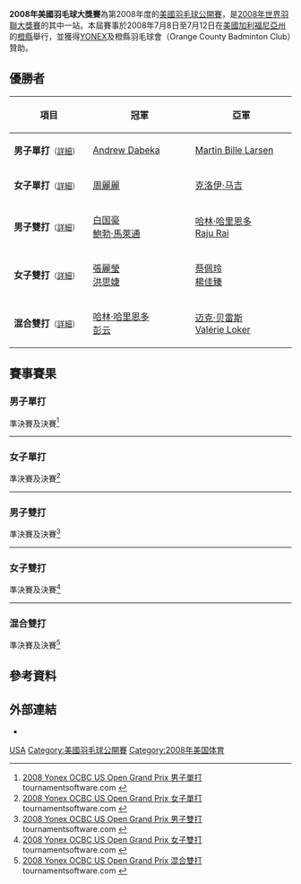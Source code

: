 {{noteTA|G1=Badminton}}
{{infobox badminton event
|name           = 2008年美國羽毛球大獎賽
|image          = 
|size           = 
|caption        =
|dates          = 2008年7月8日－7月12日
|number_edition = 
|level          = 3B
|prize_money    = 
|location       = {{USA}}[[橙縣_(加利福尼亞州)|橙縣]]
|venue          = 
|previous       = 2007年美國羽毛球大獎賽 
|next           = 2009年美國羽毛球大獎賽
}}
'''2008年美國羽毛球大獎賽'''為第2008年度的[[美國羽毛球公開賽|美國羽毛球公開賽]]，是[[2008年世界羽聯大獎賽|2008年世界羽聯大獎賽]]的其中一站。本屆賽事於2008年7月8日至7月12日在[[美國|美國]][[加利福尼亞州|加利福尼亞州]]的[[橙縣_(加利福尼亞州)|橙縣]]舉行，並獲得[[YONEX|YONEX]]及橙縣羽毛球會（Orange County Badminton Club）贊助。

== 優勝者 ==
{| class=wikitable style="font-size:small"
!width="200"|項目
!width="250"|冠軍
!width="250"|亞軍
|-
|'''男子單打'''<small>（[[#男子單打|詳細]]）</small>
|{{flagicon|CAN}} [[Andrew_Dabeka|Andrew Dabeka]]
|{{flagicon|DEN}} [[Martin_Bille_Larsen|Martin Bille Larsen]]
|-
|'''女子單打'''<small>（[[#女子單打|詳細]]）</small>
|{{flagicon|USA}} [[周麗麗|周麗麗]]
|{{flagicon|IRL}} [[克洛伊·马吉|克洛伊·马吉]]
|-
|'''男子雙打'''<small>（[[#男子雙打|詳細]]）</small>
|{{flagicon|USA}} [[白国豪|白国豪]]<br/>{{flagicon|USA}} [[鮑勃·馬萊通|鮑勃·馬萊通]]
|{{flagicon|USA}} [[哈林·哈里恩多|哈林·哈里恩多]]<br/>{{flagicon|USA}} [[Raju_Rai|Raju Rai]]
|-
|'''女子雙打'''<small>（[[#女子雙打|詳細]]）</small>
|{{flagicon|TPE}} [[張麗瑩|張麗瑩]]<br/>{{flagicon|TPE}} [[洪思婕|洪思婕]]
|{{flagicon|TPE}} [[蔡佩玲|蔡佩玲]]<br/>{{flagicon|TPE}} [[楊佳臻|楊佳臻]]
|-
|'''混合雙打'''<small>（[[#混合雙打|詳細]]）</small>
|{{flagicon|USA}} [[哈林·哈里恩多|哈林·哈里恩多]]<br/>{{flagicon|USA}} [[彭云|彭云]]
|{{flagicon|CAN}} [[迈克·贝雷斯|迈克·贝雷斯]]<br/>{{flagicon|CAN}} [[Valérie_Loker|Valérie Loker]]
|}

== 賽事賽果 ==
=== 男子單打 ===
;準決賽及決賽<ref name="MS">[http://www.tournamentsoftware.com/sport/draw.aspx?id=7238B61B-295A-475E-B4BA-C8504E3D1CEE&draw=1 2008 Yonex OCBC US Open Grand Prix 男子單打] {{Wayback|url=http://www.tournamentsoftware.com/sport/draw.aspx?id=7238B61B-295A-475E-B4BA-C8504E3D1CEE&draw=1 |date=20170914134603 }} tournamentsoftware.com {{en}}</ref>
{{4TeamBracket-Tennis3-v2
| team-width=200
| RD1-seed1=1
| RD1-team1='''{{flagicon|CAN}} [[Andrew_Dabeka|Andrew Dabeka]]
| RD1-score1-1='''21
| RD1-score1-2='''21
| RD1-score1-3=
| RD1-seed2=3
| RD1-team2={{flagicon|GUA}} [[凯文·科登|凯文·科登]]
| RD1-score2-1=19
| RD1-score2-2=11
| RD1-score2-3=

| RD1-seed3=8
| RD1-team3='''{{nowrap|{{flagicon|DEN}} [[Martin_Bille_Larsen|Martin Bille Larsen]]}}
| RD1-score3-1=20
| RD1-score3-2='''21
| RD1-score3-3='''21
| RD1-seed4=
| RD1-team4={{flagicon|CAN}} [[David_Snider|David Snider]]
| RD1-score4-1='''22
| RD1-score4-2=20
| RD1-score4-3=14

| RD2-seed1=1
| RD2-team1='''{{flagicon|CAN}} [[Andrew_Dabeka|Andrew Dabeka]]
| RD2-score1-1='''21
| RD2-score1-2='''21
| RD2-score1-3=
| RD2-seed2=8
| RD2-team2={{nowrap|{{flagicon|DEN}} [[Martin_Bille_Larsen|Martin Bille Larsen]]}}
| RD2-score2-1=14
| RD2-score2-2=9
| RD2-score2-3=
}}
----

=== 女子單打 ===
;準決賽及決賽<ref name="WS">[http://www.tournamentsoftware.com/sport/draw.aspx?id=7238B61B-295A-475E-B4BA-C8504E3D1CEE&draw=2 2008 Yonex OCBC US Open Grand Prix 女子單打] {{Wayback|url=http://www.tournamentsoftware.com/sport/draw.aspx?id=7238B61B-295A-475E-B4BA-C8504E3D1CEE&draw=2 |date=20170914155027 }} tournamentsoftware.com {{en}}</ref>
{{4TeamBracket-Tennis3-v2
| team-width=200
| RD1-seed1=
| RD1-team1={{flagicon|TPE}} [[洪思婕|洪思婕]]
| RD1-score1-1=15
| RD1-score1-2='''21
| RD1-score1-3=12
| RD1-seed2=5
| RD1-team2='''{{flagicon|IRL}} [[克洛伊·马吉|克洛伊·马吉]]
| RD1-score2-1='''21
| RD1-score2-2=11
| RD1-score2-3='''21

| RD1-seed3=4
| RD1-team3={{flagicon|USA}} [[李意恒|李意恒]]
| RD1-score3-1=13
| RD1-score3-2='''21
| RD1-score3-3=10
| RD1-seed4=
| RD1-team4='''{{flagicon|USA}} [[周麗麗|周麗麗]]
| RD1-score4-1='''21
| RD1-score4-2=10
| RD1-score4-3='''21

| RD2-seed1=5
| RD2-team1={{flagicon|IRL}} [[克洛伊·马吉|克洛伊·马吉]]
| RD2-score1-1=21
| RD2-score1-2=16
| RD2-score1-3=
| RD2-seed2=
| RD2-team2='''{{flagicon|USA}} [[周麗麗|周麗麗]]
| RD2-score2-1='''23
| RD2-score2-2='''21
| RD2-score2-3=
}}
----

=== 男子雙打 ===
;準決賽及決賽<ref name="MD">[http://www.tournamentsoftware.com/sport/draw.aspx?id=7238B61B-295A-475E-B4BA-C8504E3D1CEE&draw=5 2008 Yonex OCBC US Open Grand Prix 男子雙打] {{Wayback|url=http://www.tournamentsoftware.com/sport/draw.aspx?id=7238B61B-295A-475E-B4BA-C8504E3D1CEE&draw=5 |date=20170914142618 }} tournamentsoftware.com {{en}}</ref>
{{4TeamBracket-Tennis3-v2
| team-width=200
| RD1-seed1=1
| RD1-team1='''{{nowrap|{{flagicon|USA}} [[白国豪|白国豪]]<br/> {{flagicon|USA}} [[鮑勃·馬萊通|鮑勃·馬萊通]]}}
| RD1-score1-1='''21
| RD1-score1-2='''21
| RD1-score1-3=
| RD1-seed2=5/8
| RD1-team2={{flagicon|CAN}} [[迈克·贝雷斯|迈克·贝雷斯]]<br/> {{flagicon|CAN}} [[Joseph_Rogers|Joseph Rogers]]
| RD1-score2-1=13
| RD1-score2-2=9
| RD1-score2-3=

| RD1-seed3=5/8
| RD1-team3={{flagicon|CAN}} [[William_Milroy|William Milroy]]<br/> {{flagicon|CAN}} [[吳駿義|吳駿義]]
| RD1-score3-1=22
| RD1-score3-2=16
| RD1-score3-3=
| RD1-seed4=5/8
| RD1-team4='''{{flagicon|USA}} [[哈林·哈里恩多|哈林·哈里恩多]]<br/> {{flagicon|USA}} [[Raju_Rai|Raju Rai]]
| RD1-score4-1='''24
| RD1-score4-2='''21
| RD1-score4-3=

| RD2-seed1=1
| RD2-team1='''{{nowrap|{{flagicon|USA}} [[白国豪|白国豪]]<br/> {{flagicon|USA}} [[鮑勃·馬萊通|鮑勃·馬萊通]]}}
| RD2-score1-1='''21
| RD2-score1-2='''21
| RD2-score1-3=
| RD2-seed2=5/8
| RD2-team2={{flagicon|USA}} [[哈林·哈里恩多|哈林·哈里恩多]]<br/> {{flagicon|USA}} [[Raju_Rai|Raju Rai]]
| RD2-score2-1=14
| RD2-score2-2=19
| RD2-score2-3=
}}
----

=== 女子雙打 ===
;準決賽及決賽<ref name="WD">[http://www.tournamentsoftware.com/sport/draw.aspx?id=7238B61B-295A-475E-B4BA-C8504E3D1CEE&draw=6 2008 Yonex OCBC US Open Grand Prix 女子雙打] {{Wayback|url=http://www.tournamentsoftware.com/sport/draw.aspx?id=7238B61B-295A-475E-B4BA-C8504E3D1CEE&draw=6 |date=20170914123323 }} tournamentsoftware.com {{en}}</ref>
{{4TeamBracket-Tennis3-v2
| team-width=200
| RD1-seed1=1
| RD1-team1={{nowrap|{{flagicon|USA}} [[李意恒|李意恒]]<br/> {{flagicon|USA}} [[Mesinee_Mangkalakiri|Mesinee Mangkalakiri]]}}
| RD1-score1-1=20
| RD1-score1-2=15
| RD1-score1-3=
| RD1-seed2=3/4
| RD1-team2='''{{flagicon|TPE}} [[張麗瑩|張麗瑩]]<br/> {{flagicon|TPE}} [[洪思婕|洪思婕]]
| RD1-score2-1='''22
| RD1-score2-2='''21
| RD1-score2-3=

| RD1-seed3=
| RD1-team3={{flagicon|GER}} [[尼克尔·格蕾瑟|尼克尔·格蕾瑟]]<br/> {{flagicon|CAN}} [[夏尔曼·丽德|夏尔曼·丽德]]
| RD1-score3-1=13
| RD1-score3-2=15
| RD1-score3-3=
| RD1-seed4=2
| RD1-team4='''{{flagicon|TPE}} [[蔡佩玲|蔡佩玲]]<br/> {{flagicon|TPE}} [[楊佳臻|楊佳臻]]
| RD1-score4-1='''21
| RD1-score4-2='''21
| RD1-score4-3=

| RD2-seed1=3/4
| RD2-team1='''{{flagicon|TPE}} [[張麗瑩|張麗瑩]]<br/> {{flagicon|TPE}} [[洪思婕|洪思婕]]
| RD2-score1-1='''21
| RD2-score1-2='''21
| RD2-score1-3=
| RD2-seed2=2
| RD2-team2={{flagicon|TPE}} [[蔡佩玲|蔡佩玲]]<br/> {{flagicon|TPE}} [[楊佳臻|楊佳臻]]
| RD2-score2-1=19
| RD2-score2-2=14
| RD2-score2-3=
}}
----

=== 混合雙打 ===
;準決賽及決賽<ref name="XD">[http://www.tournamentsoftware.com/sport/draw.aspx?id=7238B61B-295A-475E-B4BA-C8504E3D1CEE&draw=7 2008 Yonex OCBC US Open Grand Prix 混合雙打] {{Wayback|url=http://www.tournamentsoftware.com/sport/draw.aspx?id=7238B61B-295A-475E-B4BA-C8504E3D1CEE&draw=7 |date=20170914161955 }} tournamentsoftware.com {{en}}</ref>
{{4TeamBracket-Tennis3-v2
| team-width=200
| RD1-seed1=1
| RD1-team1={{flagicon|USA}} [[白国豪|白国豪]]<br/> {{flagicon|USA}} [[李意恒|李意恒]]
| RD1-score1-1=19
| RD1-score1-2=19
| RD1-score1-3=
| RD1-seed2=
| RD1-team2='''{{flagicon|USA}} [[哈林·哈里恩多|哈林·哈里恩多]]<br/> {{flagicon|USA}} [[彭云|彭云]]
| RD1-score2-1='''21
| RD1-score2-2='''21
| RD1-score2-3=

| RD1-seed3=
| RD1-team3={{flagicon|USA}} [[Jack_Dinh|Jack Dinh]]<br/> {{flagicon|USA}} [[王苑力|王苑力]]
| RD1-score3-1=13
| RD1-score3-2=12
| RD1-score3-3=
| RD1-seed4=2
| RD1-team4='''{{flagicon|CAN}} [[迈克·贝雷斯|迈克·贝雷斯]]<br/> {{flagicon|CAN}} [[Valérie_Loker|Valérie Loker]]
| RD1-score4-1='''21
| RD1-score4-2='''21
| RD1-score4-3=

| RD2-seed1=
| RD2-team1='''{{flagicon|USA}} [[哈林·哈里恩多|哈林·哈里恩多]]<br/> {{flagicon|USA}} [[彭云|彭云]]
| RD2-score1-1='''21
| RD2-score1-2='''21
| RD2-score1-3=
| RD2-seed2=2
| RD2-team2={{flagicon|CAN}} [[迈克·贝雷斯|迈克·贝雷斯]]<br/> {{flagicon|CAN}} [[Valérie_Loker|Valérie Loker]]
| RD2-score2-1=13
| RD2-score2-2=16
| RD2-score2-3=
}}

== 參考資料 ==
{{Reflist}}

== 外部連結 ==
*{{official|http://www.usabadminton.org}}{{en}}

{{2008年世界羽聯大獎賽}}

[[Category:2008年世界羽聯大獎賽|USA]]
[[Category:美國羽毛球公開賽|Category:美國羽毛球公開賽]]
[[Category:2008年美国体育|Category:2008年美国体育]]